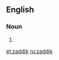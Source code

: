 ==English==

===Noun===
{{en-noun}}

# {{alternative spelling of|[[tsaddik]]}}

[[et:zaddik]]
[[ru:zaddik]]